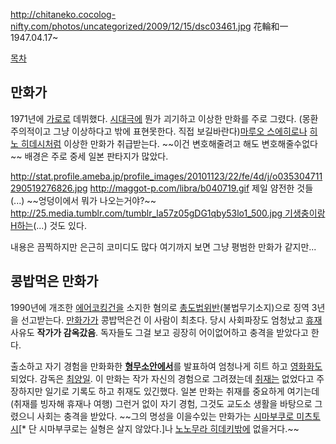 http://chitaneko.cocolog-nifty.com/photos/uncategorized/2009/12/15/dsc03461.jpg
花輪和一 1947.04.17~

[[목차]]
== 만화가 ==
1971년에 [[가로]]로 데뷔했다. [[시대극]]에 뭔가 괴기하고 이상한 만화를 주로 그렸다. (몽환주의적이고 그냥 이상하다고 밖에 표현못한다. 직접 보길바란다)[[마루오 스에히로]]나 [[히노 히데시]]처럼 이상한 만화가 취급받는다. ~~이건 변호해줄려고 해도 변호해줄수없다~~ 배경은 주로 중세 일본 판타지가 많았다.

http://stat.profile.ameba.jp/profile_images/20101123/22/fe/4d/j/o035304711290519276826.jpg
http://maggot-p.com/libra/b040719.gif
제일 얌전한 것들(...) ~~엉덩이에서 뭐가 나오는거야?~~ [[http://25.media.tumblr.com/tumblr_la57z05gDG1qby53lo1_500.jpg 기생충이랑 H하는]](...) 것도 있다.

내용은 끔찍하지만 은근히 코미디도 많다 여기까지 보면 그냥 평범한 만화가 같지만...
== 콩밥먹은 만화가 ==
1990년에 개조한 [[에어코킹건]]을 소지한 혐의로 [[총도법]]위반(불법무기소지)으로 징역 3년을 선고받는다. [[만화가]]가 콩밥먹은건 이 사람이 최초다. 당시 사회파장도 엄청났고 [[휴재]] 사유도 '''작가가 감옥갔음'''. 독자들도 그걸 보고 굉장히 어이없어하고 충격을 받았다고 한다. 

출소하고 자기 경험을 만화화한 '''[[형무소안에서]]'''를 발표하여 엄청나게 히트 하고 [[영화화]]도 되었다. 감독은 [[최양일]]. 이 만화는 작가 자신의 경험으로 그려졌는데 [[취재]]는 없었다고 주장하지만 일기로 기록도 하고 취재도 있긴했다. 일본 만화는 취재를 중요하게 여기는데(취재를 빙자해 휴재나 여행) 그런거 없이 자기 경험, 그것도 교도소 생활을 바탕으로 그렸으니 사회는 충격을 받았다. ~~그의 명성을 이을수있는 만화가는 [[시마부쿠로 미츠토시]][* 단 시마부쿠로는 실형은 살지 않았다.]나 [[노노무라 히데키]]밖에 없을거다.~~

